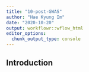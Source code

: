 ```yaml
---
title: "10-post-GWAS"
author: "Hae Kyung Im"
date: "2020-10-20"
output: workflowr::wflow_html
editor_options:
  chunk_output_type: console
---
```


## Introduction

```r

```

